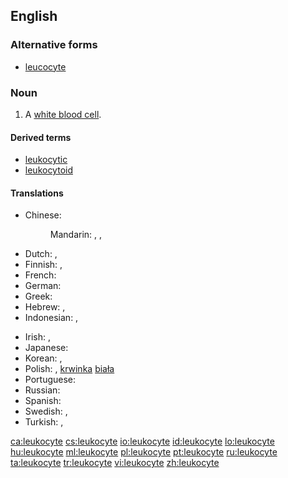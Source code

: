 ==English==
{{wikipedia}}

===Alternative forms===
* [[leucocyte]]

===Noun===
{{en-noun}}

# {{hematology|cytology|immunology}} A [[white blood cell]].

====Derived terms====
* [[leukocytic]]
* [[leukocytoid]]

====Translations====
{{trans-top|a white blood cell}}
* Chinese:
*: Mandarin: {{t|zh|白血球|tr=báixuèqiú|sc=Hani}}, {{t|zh|白細胞|sc=Hani}}, {{t|zh|白细胞|tr=báixìbāo|sc=Hani}}
* Dutch: {{t-|nl|leukocyt|m}}, {{t|nl|witte bloedcel|f|m}}
* Finnish: {{t+|fi|valkosolu}}, {{t+|fi|leukosyytti}}
* French: {{t|fr|leucocyte|m}}
* German: {{t+|de|Leukozyt|m}}
* Greek: {{t|el|λευκό αιμοσφαίριο|n|tr=lefkó aimosfaírio}}
* Hebrew: {{t-|he|תא דם לבן}}, {{t-|he|לויקוציט}}
* Indonesian: {{t|id|leukosit|xs=Indonesian}}, {{t|id|sel darah putih|xs=Indonesian}}
{{trans-mid}}
* Irish: {{t|ga|leocaicít|f}}, {{t|ga|fuilchill bhán|f}}
* Japanese: {{t-|ja|白血球|tr=はっけっきゅう, hakkekkyū}}
* Korean: {{t|ko|백혈구|tr=baekhyeolgu|sc=Kore}}, {{t|ko|白血球|sc=Kore}}
* Polish: {{t-|pl|leukocyt|m}}, [[krwinka]] [[biała]] {{f}}
* Portuguese: {{t+|pt|leucócito|m}}
* Russian: {{t+|ru|лейкоцит|m|tr=lejkocít}}
* Spanish: {{t+|es|leucocito|m}}
* Swedish: {{t+|sv|leukocyt}}, {{t|sv|vit blodkropp}}
* Turkish: {{t|tr|akyuvar}}, {{t|tr|lökosit}}
{{trans-bottom}}

[[ca:leukocyte]]
[[cs:leukocyte]]
[[io:leukocyte]]
[[id:leukocyte]]
[[lo:leukocyte]]
[[hu:leukocyte]]
[[ml:leukocyte]]
[[pl:leukocyte]]
[[pt:leukocyte]]
[[ru:leukocyte]]
[[ta:leukocyte]]
[[tr:leukocyte]]
[[vi:leukocyte]]
[[zh:leukocyte]]
